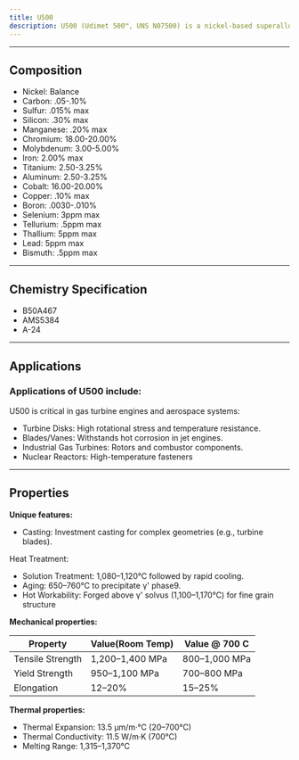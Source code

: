 ```yaml
---
title: U500
description: U500 (Udimet 500™, UNS N07500) is a nickel-based superalloy designed for high-temperature, high-stress environments, particularly in aerospace and industrial gas turbine (IGT) applications. U500’s combination of high-temperature strength and corrosion resistance makes it indispensable in advanced turbine systems, though its high cobalt content increases cost compared to alternatives like IN718.
---
```


---


## Composition

<Card className='properties'>
  <ul>
    <li>Nickel: Balance</li>
    <li>Carbon: .05-.10%</li>
    <li>Sulfur: .015% max</li>
    <li>Silicon: .30% max</li>
    <li>Manganese: .20% max</li>
    <li>Chromium: 18.00-20.00%</li>
    <li>Molybdenum: 3.00-5.00%</li>
    <li>Iron: 2.00% max</li>
    <li>Titanium: 2.50-3.25%</li>
    <li>Aluminum: 2.50-3.25%</li>
    <li>Cobalt: 16.00-20.00%</li>
    <li>Copper: .10% max</li>
    <li>Boron: .0030-.010%</li>
    <li>Selenium: 3ppm max</li>
    <li>Tellurium: .5ppm max</li>
    <li>Thallium: 5ppm max</li>
    <li>Lead: 5ppm max</li>
    <li>Bismuth: .5ppm max</li>
  </ul>
</Card>

---

## Chemistry Specification

- B50A467
- AMS5384
- A-24

---

## Applications

### Applications of U500 include:

U500 is critical in gas turbine engines and aerospace systems:

- Turbine Disks: High rotational stress and temperature resistance.
- Blades/Vanes: Withstands hot corrosion in jet engines.
- Industrial Gas Turbines: Rotors and combustor components.
- Nuclear Reactors: High-temperature fasteners

---

## Properties

**Unique features:**

- Casting: Investment casting for complex geometries (e.g., turbine blades).

Heat Treatment:

- Solution Treatment: 1,080–1,120°C followed by rapid cooling.
- Aging: 650–760°C to precipitate γ' phase9.
- Hot Workability: Forged above γ' solvus (1,100–1,170°C) for fine grain structure

**Mechanical properties:**

| Property         | Value(Room Temp) | Value @ 700 C |
| ---------------- | ---------------- | ------------- |
| Tensile Strength | 1,200–1,400 MPa  | 800–1,000 MPa |
| Yield Strength   | 950–1,100 MPa    | 700–800 MPa   |
| Elongation       | 12–20%           | 15–25%        |

**Thermal properties:**

- Thermal Expansion: 13.5 µm/m·°C (20–700°C)
- Thermal Conductivity: 11.5 W/m·K (700°C)
- Melting Range: 1,315–1,370°C
